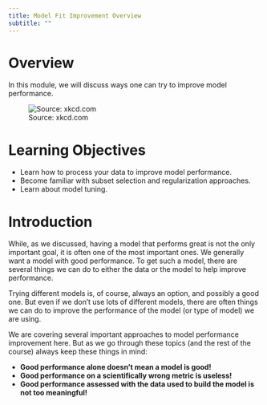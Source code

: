 ```yaml
---
title: Model Fit Improvement Overview
subtitle: ""
---
```


# Overview

In this module, we will discuss ways one can try to improve model performance.

![Source: xkcd.com](../../media/xkcd-machine_learning.png){fig-alt="An XKCD comic strip with one panel. One person is on the left, and the other is on the right, holding a shovel, and standing on top of a pile of matrices and math symbols. The left person says \"This is your machine learning system?\", then the right person says \"Yup! You pour the data into this big pile of linear algebra, then collect the answers on the other side.\" The left person responds \"What if the answers are wrong?\" and the right person replies with \"Just stir the pile until they start looking right.\""}

# Learning Objectives

-   Learn how to process your data to improve model performance.
-   Become familiar with subset selection and regularization approaches.
-   Learn about model tuning.

# Introduction

While, as we discussed, having a model that performs great is not the only important goal, it is often one of the most important ones. We generally want a model with good performance. To get such a model, there are several things we can do to either the data or the model to help improve performance.

Trying different models is, of course, always an option, and possibly a good one. But even if we don't use lots of different models, there are often things we can do to improve the performance of the model (or type of model) we are using.

We are covering several important approaches to model performance improvement here. But as we go through these topics (and the rest of the course) always keep these things in mind:

-   **Good performance alone doesn't mean a model is good!**
-   **Good performance on a scientifically wrong metric is useless!**
-   **Good performance assessed with the data used to build the model is not too meaningful!**
